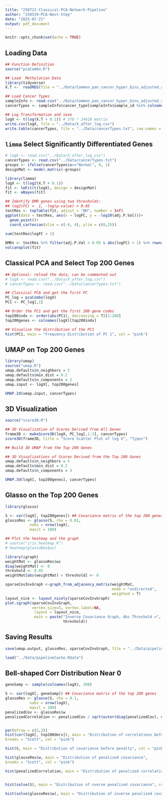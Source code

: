 ```yaml
---
title: "250721-Classical-PCA-Network-Pipeline"
author: "250539-PCA-Next-Step"
date: "2025-07-21"
output: pdf_document
---
```


```r
knitr::opts_chunk$set(echo = TRUE)
```

## Loading Data
```r
## Function Definition
source("pcaCombo.R")

## Load  Methylation Data
library(tidyverse)
X.T <-  readRDS(file = "../Data/Common_pan_cancer_hyper_bins_adjusted_and_normalized_cnt_in_SE.RDS")

## Load Cancer Types
sampleInfo <- read.csv("../Data/Common_pan_cancer_hyper_bins_adjusted_cnt_in_SE_samples_info.csv")
cancerTypes <- sampleInfo$cancer_type[sampleInfo$sample_id %in% colnames(X.T)]

## Log Transformation and save
logX <- t(log(X.T + 0.1)) # 378 * 24418 matrix
write.csv(logX, file = "../Data/X_after_log.csv")
write.table(cancerTypes, file = "../Data/cancerTypes.txt", row.names = F)
```

## `limma` Select Significantly Differentiated Genes

```r
# logX <- read.csv("../Data/X_after_log.csv")
cancerTypes <- read.csv("../Data/cancerTypes.txt")
groups <- ifelse(cancerTypes$x=="Normal", 0, 1)
designMat <- model.matrix(~groups)

library(limma)
logX <- t(log2(X.T + 0.1))
fit <- lmFit(t(logX), design = designMat)
fit <- eBayes(fit)

## Identify DMR genes using two thresholds:
## log2(FC) >  1, -log(p-value) > 0.05
testRes <- topTable(fit, adjust = "BH", number = Inf)
ggplot(data = testRes, aes(x = logFC, y = -log10(adj.P.Val)))+
  geom_point()+
  coord_cartesian(xlim = c(-4, 4), ylim = c(0,25))
  
sum(testRes$logFC > 1)

DMRs <- testRes %>% filter(adj.P.Val > 0.05 & abs(logFC) > 1) %>% rownames()
volcanoplot(fit)
```


## Classical PCA and Select Top 200 Genes
```r
## Optional: reload the data, can be commented out
# logX <- read.csv("../Data/X_after_log.csv")
# cancerTypes <- read.csv("../Data/cancerTypes.txt")

## Classical PCA and get the first PC
PC_log = pcaCombo(logX)
PC1 <- PC_log[,1]

## Order the PC1 and get the first 200 gene codes
top200indx <- order(abs(PC1), decreasing = T)[1:200]
top200genes <- colnames(logX)[top200indx]

## Visualize the distribution of the PC1
hist(PC1, main = "Frequency Distribution of PC 1", col = "pink")
```

## UMAP on Top 200 Genes
```r
library(umap)
source("umap.R")
umap.defaults$n_neighbors = 5
umap.defaults$min_dist = 0.2
umap.defaults$n_components = 2
umap.input <- logX[, top200genes]

UMAP.2d(umap.input, cancerTypes)
```

## 3D Visualization
```r
source("score3D.R")

## 3D Visualization of Scores Derived from All Genes
frame3D <- makeScore3D(logX, PC_log[,1:3], cancerTypes)
score3D(frame3D, title = "Score Scatter Plot of log X", "Types")
```

```r
## Build 3D UMAP from the Top 200 Genes

## 3D Visualizations of Scores Derived from the Top 200 Genes
umap.defaults$n_neighbors = 5
umap.defaults$min_dist = 0.2
umap.defaults$n_components = 3

UMAP.3d(logX[, top200genes], cancerTypes)
```
## Glasso on the Top 200 Genes
```r
library(glasso)

S <- var(logX[, top200genes]) ## Covariance matrix of the top 200 genes
glassoRes <- glasso(S, rho = 0.01,
           nobs = nrow(logX),
           maxit = 100)

## Plot the heatmap and the graph
# source("iris_heatmap.R")
# heatmap(glassoRes$wi)

library(igraph)
weightMat <- glassoRes$wi
diag(weightMat) <- 0
threshold <- 0.05
weightMat[abs(weightMat) < threshold] <- 0

sparseCovInvGraph <-graph_from_adjacency_matrix(weightMat, 
                                                mode = "undirected",
                                                weighted = T)
layout_nice <- layout_nicely(sparseCovInvGraph)
plot.igraph(sparseCovInvGraph, 
            vertex.size=3, vertex.label=NA, 
             layout = layout_nice, 
             main = paste("Inverse Covariance Graph, Abs Threshold =", 
                          threshold))
```

## Saving Results
```r
save(umap.output, glassoRes, sparseCovInvGraph, file = "../Data/pipelineCache.Rdata")

load("../Data/pipelineCache.Rdata")
```

## Bell-shaped Corr Distribution Near 0
```r
geneSamp <- sample(colnames(logX), 200)

S <- var(logX[, geneSamp]) ## Covariance matrix of the top 200 genes
glassoRes <- glasso(S, rho = 0.1,
           nobs = nrow(logX),
           maxit = 100)
penalizedCov <- glassoRes$w
penalizedCorrelation <- penalizedCov / sqrt(outer(diag(penalizedCov), diag(penalizedCov)) )


par(mfrow = c(2,2))
hist(cor(logX[, top200dmrs]), main = "Distribution of correlations before penalty",
breaks = "Scott", col = "pink")

hist(S, main = "Distribution of covariance before penalty", col = "pink", breaks = "Scott")

hist(glassoRes$w, main = "Distribution of penalized covariance",
breaks = "Scott", col = "pink")

hist(penalizedCorrelation, main = "Distribution of penalized correlations", col = "pink", breaks = "Scott")


hist(solve(S), main = "Distribution of nverse penalized covariance", col = "pink", breaks = "Scott")

hist(solve(glassoRes$w), main = "Distribution of inverse penalized covariance", col = "pink", breaks = 200)

```